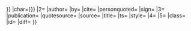{{Quote
|text={{#if:{{{text|<noinclude>{{lorem}}</noinclude>}}}{{{quote|}}}{{{quotetext|}}}{{{content|}}}{{{1|}}}|{{#tag:poem|{{if empty|{{{text|<noinclude>{{lorem}}</noinclude>}}}|{{{quote|}}}|{{{quotetext|}}}|{{{content|}}}|{{{1|}}}}}}}}}
|char={{{char|{{{character|<noinclude>John Roe</noinclude>}}}}}}
|2={{{2|}}}
|author={{{author|}}}
|by={{{by|}}}
|cite={{{cite|}}}
|personquoted={{{personquoted|}}}
|sign={{{sign|<noinclude>Jane Doe</noinclude>}}}
|3={{{3|}}}
|publication={{{publication|}}}
|quotesource={{{quotesource|}}}
|source={{{source|<noinclude>"My Dinner with Alien Invaders"</noinclude>}}}
|title={{{title|}}}
|ts={{{ts|}}}
|style={{{style|}}}
|4={{{4|}}}
|5={{{5|}}}
|class={{{class|}}}
|id={{{id|}}}
|diff={{{diff|}}}
}}<noinclude>
{{documentation}}<!-- Add categories to the /doc subpage, not here! -->
</noinclude>